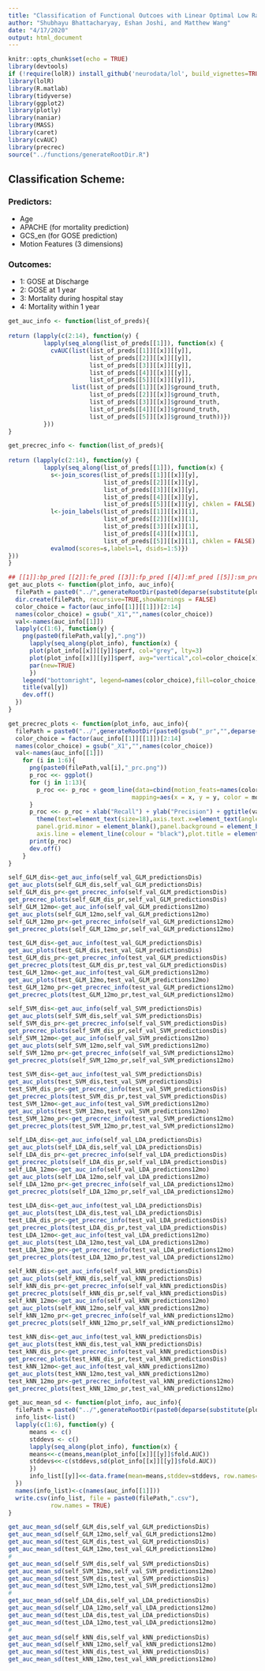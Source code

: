 ```yaml
---
title: "Classification of Functional Outcoes with Linear Optimal Low Rank Projection (LOL)"
author: "Shubhayu Bhattacharyay, Eshan Joshi, and Matthew Wang"
date: "4/17/2020"
output: html_document
---
```


```r
knitr::opts_chunk$set(echo = TRUE)
library(devtools)
if (!require(lolR)) install_github('neurodata/lol', build_vignettes=TRUE, force=TRUE)
library(lolR)
library(R.matlab)
library(tidyverse)
library(ggplot2)
library(plotly)
library(naniar)
library(MASS)
library(caret)
library(cvAUC)
library(precrec)
source("../functions/generateRootDir.R")
```

## Classification Scheme:
### Predictors:
* Age
* APACHE (for mortality prediction)
* GCS_en (for GOSE prediction)
* Motion Features (3 dimensions)

### Outcomes:
* 1: GOSE at Discharge
* 2: GOSE at 1 year
* 3: Mortality during hospital stay
* 4: Mortality within 1 year


```r
get_auc_info <- function(list_of_preds){
  
return (lapply(c(2:14), function(y) {
          lapply(seq_along(list_of_preds[[1]]), function(x) {
            cvAUC(list(list_of_preds[[1]][[x]][[y]],
                       list_of_preds[[2]][[x]][[y]],
                       list_of_preds[[3]][[x]][[y]],
                       list_of_preds[[4]][[x]][[y]],
                       list_of_preds[[5]][[x]][[y]]),
                  list(list_of_preds[[1]][[x]]$ground_truth,
                       list_of_preds[[2]][[x]]$ground_truth,
                       list_of_preds[[3]][[x]]$ground_truth,
                       list_of_preds[[4]][[x]]$ground_truth,
                       list_of_preds[[5]][[x]]$ground_truth))})
          }))
}

get_precrec_info <- function(list_of_preds){
  
return (lapply(c(2:14), function(y) {
          lapply(seq_along(list_of_preds[[1]]), function(x) {
            s<-join_scores(list_of_preds[[1]][[x]][y],
                           list_of_preds[[2]][[x]][y],
                           list_of_preds[[3]][[x]][y],
                           list_of_preds[[4]][[x]][y],
                           list_of_preds[[5]][[x]][y], chklen = FALSE)
            l<-join_labels(list_of_preds[[1]][[x]][1],
                           list_of_preds[[2]][[x]][1],
                           list_of_preds[[3]][[x]][1],
                           list_of_preds[[4]][[x]][1],
                           list_of_preds[[5]][[x]][1], chklen = FALSE)            
            evalmod(scores=s,labels=l, dsids=1:5)})
}))
}

## [[1]]:bp_pred [[2]]:fe_pred [[3]]:fp_pred [[4]]:mf_pred [[5]]:sm_pred [[6]]:wv_pred
get_auc_plots <- function(plot_info, auc_info){
  filePath = paste0("../",generateRootDir(paste0(deparse(substitute(plot_info)),"/")))
  dir.create(filePath, recursive=TRUE,showWarnings = FALSE)
  color_choice = factor(auc_info[[1]][[1]])[2:14]
  names(color_choice) = gsub("_X1","",names(color_choice))
  val<-names(auc_info[[1]])
  lapply(c(1:6), function(y) {
    png(paste0(filePath,val[y],".png"))
      lapply(seq_along(plot_info), function(x) {
      plot(plot_info[[x]][[y]]$perf, col="grey", lty=3)
      plot(plot_info[[x]][[y]]$perf, avg="vertical",col=color_choice[x], lwd=2, add=TRUE) 
      par(new=TRUE) 
      })
    legend("bottomright", legend=names(color_choice),fill=color_choice,cex=0.75)  
    title(val[y])
    dev.off()
  })
}

get_precrec_plots <- function(plot_info, auc_info){
  filePath = paste0("../",generateRootDir(paste0(gsub("_pr","",deparse(substitute(plot_info))),"/")))
  color_choice = factor(auc_info[[1]][[1]])[2:14]
  names(color_choice) = gsub("_X1","",names(color_choice))
  val<-names(auc_info[[1]])
    for (i in 1:6){
      png(paste0(filePath,val[i],"_prc.png"))
      p_roc <<- ggplot()
      for (j in 1:13){
        p_roc <<- p_roc + geom_line(data=cbind(motion_feats=names(color_choice)[j],subset(fortify(plot_info[[j]][[i]]), curvetype == "PRC")),
                                   mapping=aes(x = x, y = y, color = motion_feats))
      }
      p_roc <<- p_roc + xlab("Recall") + ylab("Precision") + ggtitle(val[i])+  
        theme(text=element_text(size=18),axis.text.x=element_text(angle=50,hjust=1),panel.grid.major = element_blank(), 
        panel.grid.minor = element_blank(),panel.background = element_blank(), 
        axis.line = element_line(colour = "black"),plot.title = element_text(hjust = 0.5))
      print(p_roc)
      dev.off()
    }
}

```

```r
self_GLM_dis<-get_auc_info(self_val_GLM_predictionsDis)
get_auc_plots(self_GLM_dis,self_val_GLM_predictionsDis)
self_GLM_dis_pr<-get_precrec_info(self_val_GLM_predictionsDis)
get_precrec_plots(self_GLM_dis_pr,self_val_GLM_predictionsDis)
self_GLM_12mo<-get_auc_info(self_val_GLM_predictions12mo)
get_auc_plots(self_GLM_12mo,self_val_GLM_predictions12mo)
self_GLM_12mo_pr<-get_precrec_info(self_val_GLM_predictions12mo)
get_precrec_plots(self_GLM_12mo_pr,self_val_GLM_predictions12mo)

test_GLM_dis<-get_auc_info(test_val_GLM_predictionsDis)
get_auc_plots(test_GLM_dis,test_val_GLM_predictionsDis)
test_GLM_dis_pr<-get_precrec_info(test_val_GLM_predictionsDis)
get_precrec_plots(test_GLM_dis_pr,test_val_GLM_predictionsDis)
test_GLM_12mo<-get_auc_info(test_val_GLM_predictions12mo)
get_auc_plots(test_GLM_12mo,test_val_GLM_predictions12mo)
test_GLM_12mo_pr<-get_precrec_info(test_val_GLM_predictions12mo)
get_precrec_plots(test_GLM_12mo_pr,test_val_GLM_predictions12mo)

self_SVM_dis<-get_auc_info(self_val_SVM_predictionsDis)
get_auc_plots(self_SVM_dis,self_val_SVM_predictionsDis)
self_SVM_dis_pr<-get_precrec_info(self_val_SVM_predictionsDis)
get_precrec_plots(self_SVM_dis_pr,self_val_SVM_predictionsDis)
self_SVM_12mo<-get_auc_info(self_val_SVM_predictions12mo)
get_auc_plots(self_SVM_12mo,self_val_SVM_predictions12mo)
self_SVM_12mo_pr<-get_precrec_info(self_val_SVM_predictions12mo)
get_precrec_plots(self_SVM_12mo_pr,self_val_SVM_predictions12mo)

test_SVM_dis<-get_auc_info(test_val_SVM_predictionsDis)
get_auc_plots(test_SVM_dis,test_val_SVM_predictionsDis)
test_SVM_dis_pr<-get_precrec_info(test_val_SVM_predictionsDis)
get_precrec_plots(test_SVM_dis_pr,test_val_SVM_predictionsDis)
test_SVM_12mo<-get_auc_info(test_val_SVM_predictions12mo)
get_auc_plots(test_SVM_12mo,test_val_SVM_predictions12mo)
test_SVM_12mo_pr<-get_precrec_info(test_val_SVM_predictions12mo)
get_precrec_plots(test_SVM_12mo_pr,test_val_SVM_predictions12mo)

self_LDA_dis<-get_auc_info(self_val_LDA_predictionsDis)
get_auc_plots(self_LDA_dis,self_val_LDA_predictionsDis)
self_LDA_dis_pr<-get_precrec_info(self_val_LDA_predictionsDis)
get_precrec_plots(self_LDA_dis_pr,self_val_LDA_predictionsDis)
self_LDA_12mo<-get_auc_info(self_val_LDA_predictions12mo)
get_auc_plots(self_LDA_12mo,self_val_LDA_predictions12mo)
self_LDA_12mo_pr<-get_precrec_info(self_val_LDA_predictions12mo)
get_precrec_plots(self_LDA_12mo_pr,self_val_LDA_predictions12mo)

test_LDA_dis<-get_auc_info(test_val_LDA_predictionsDis)
get_auc_plots(test_LDA_dis,test_val_LDA_predictionsDis)
test_LDA_dis_pr<-get_precrec_info(test_val_LDA_predictionsDis)
get_precrec_plots(test_LDA_dis_pr,test_val_LDA_predictionsDis)
test_LDA_12mo<-get_auc_info(test_val_LDA_predictions12mo)
get_auc_plots(test_LDA_12mo,test_val_LDA_predictions12mo)
test_LDA_12mo_pr<-get_precrec_info(test_val_LDA_predictions12mo)
get_precrec_plots(test_LDA_12mo_pr,test_val_LDA_predictions12mo)

self_kNN_dis<-get_auc_info(self_val_kNN_predictionsDis)
get_auc_plots(self_kNN_dis,self_val_kNN_predictionsDis)
self_kNN_dis_pr<-get_precrec_info(self_val_kNN_predictionsDis)
get_precrec_plots(self_kNN_dis_pr,self_val_kNN_predictionsDis)
self_kNN_12mo<-get_auc_info(self_val_kNN_predictions12mo)
get_auc_plots(self_kNN_12mo,self_val_kNN_predictions12mo)
self_kNN_12mo_pr<-get_precrec_info(self_val_kNN_predictions12mo)
get_precrec_plots(self_kNN_12mo_pr,self_val_kNN_predictions12mo)

test_kNN_dis<-get_auc_info(test_val_kNN_predictionsDis)
get_auc_plots(test_kNN_dis,test_val_kNN_predictionsDis)
test_kNN_dis_pr<-get_precrec_info(test_val_kNN_predictionsDis)
get_precrec_plots(test_kNN_dis_pr,test_val_kNN_predictionsDis)
test_kNN_12mo<-get_auc_info(test_val_kNN_predictions12mo)
get_auc_plots(test_kNN_12mo,test_val_kNN_predictions12mo)
test_kNN_12mo_pr<-get_precrec_info(test_val_kNN_predictions12mo)
get_precrec_plots(test_kNN_12mo_pr,test_val_kNN_predictions12mo)
```

```r
get_auc_mean_sd <- function(plot_info, auc_info){
  filePath = paste0("../",generateRootDir(paste0(deparse(substitute(plot_info)))))
  info_list<-list()
  lapply(c(1:6), function(y) {
      means <- c()
      stddevs <- c()
      lapply(seq_along(plot_info), function(x) {
      means<<-c(means,mean(plot_info[[x]][[y]]$fold.AUC))
      stddevs<<-c(stddevs,sd(plot_info[[x]][[y]]$fold.AUC))
      })
      info_list[[y]]<<-data.frame(mean=means,stddev=stddevs, row.names=gsub(".X1","",names(auc_info[[1]][[1]])[2:14]))
  })
  names(info_list)<-c(names(auc_info[[1]]))
  write.csv(info_list, file = paste0(filePath,".csv"),
            row.names = TRUE)
}
```

```r
get_auc_mean_sd(self_GLM_dis,self_val_GLM_predictionsDis)
get_auc_mean_sd(self_GLM_12mo,self_val_GLM_predictions12mo)
get_auc_mean_sd(test_GLM_dis,test_val_GLM_predictionsDis)
get_auc_mean_sd(test_GLM_12mo,test_val_GLM_predictions12mo)
# 
get_auc_mean_sd(self_SVM_dis,self_val_SVM_predictionsDis)
get_auc_mean_sd(self_SVM_12mo,self_val_SVM_predictions12mo)
get_auc_mean_sd(test_SVM_dis,test_val_SVM_predictionsDis)
get_auc_mean_sd(test_SVM_12mo,test_val_SVM_predictions12mo)
# 
get_auc_mean_sd(self_LDA_dis,self_val_LDA_predictionsDis)
get_auc_mean_sd(self_LDA_12mo,self_val_LDA_predictions12mo)
get_auc_mean_sd(test_LDA_dis,test_val_LDA_predictionsDis)
get_auc_mean_sd(test_LDA_12mo,test_val_LDA_predictions12mo)
# 
get_auc_mean_sd(self_kNN_dis,self_val_kNN_predictionsDis)
get_auc_mean_sd(self_kNN_12mo,self_val_kNN_predictions12mo)
get_auc_mean_sd(test_kNN_dis,test_val_kNN_predictionsDis)
get_auc_mean_sd(test_kNN_12mo,test_val_kNN_predictions12mo)
```
   